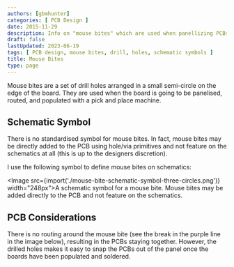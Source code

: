 ```yaml
---
authors: [gbmhunter]
categories: [ PCB Design ]
date: 2015-11-29
description: Info on "mouse bites" which are used when panellizing PCBs. 
draft: false
lastUpdated: 2023-06-19
tags: [ PCB design, mouse bites, drill, holes, schematic symbols ]
title: Mouse Bites
type: page
---
```



Mouse bites are a set of drill holes arranged in a small semi-circle on the edge of the board. They are used when the board is going to be panelised, routed, and populated with a pick and place machine.

## Schematic Symbol

There is no standardised symbol for mouse bites. In fact, mouse bites may be directly added to the PCB using hole/via primitives and not feature on the schematics at all (this is up to the designers discretion).

I use the following symbol to define mouse bites on schematics:

<Image src={import('./mouse-bite-schematic-symbol-three-circles.png')} width="248px">A schematic symbol for a mouse bite. Mouse bites may be added directly to the PCB and not feature on the schematics.</Image>

## PCB Considerations

There is no routing around the mouse bite (see the break in the purple line in the image below), resulting in the PCBs staying together. However, the drilled holes makes it easy to snap the PCBs out of the panel once the boards have been populated and soldered.

